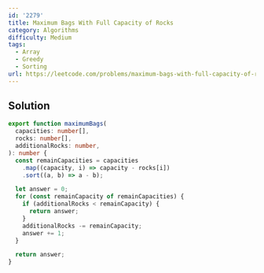 ```yaml
---
id: '2279'
title: Maximum Bags With Full Capacity of Rocks
category: Algorithms
difficulty: Medium
tags:
  - Array
  - Greedy
  - Sorting
url: https://leetcode.com/problems/maximum-bags-with-full-capacity-of-rocks
---
```


## Solution

```typescript filename="solution.ts" copy
export function maximumBags(
  capacities: number[],
  rocks: number[],
  additionalRocks: number,
): number {
  const remainCapacities = capacities
    .map((capacity, i) => capacity - rocks[i])
    .sort((a, b) => a - b);

  let answer = 0;
  for (const remainCapacity of remainCapacities) {
    if (additionalRocks < remainCapacity) {
      return answer;
    }
    additionalRocks -= remainCapacity;
    answer += 1;
  }

  return answer;
}
```

